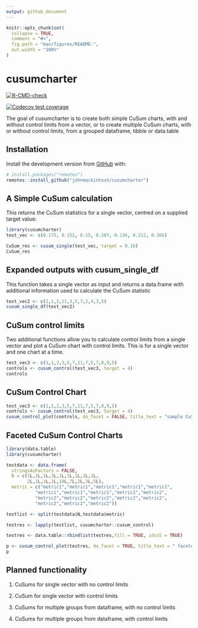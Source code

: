 ```yaml
---
output: github_document
---
```


<!-- README.md is generated from README.Rmd. Please edit that file -->

```r
knitr::opts_chunk$set(
  collapse = TRUE,
  comment = "#>",
  fig.path = "man/figures/README-",
  out.width = "100%"
)
```

# cusumcharter

<!-- badges: start -->

[![R-CMD-check](https://github.com/johnmackintosh/cusumcharter/workflows/R-CMD-check/badge.svg)](https://github.com/johnmackintosh/cusumcharter/actions)

[![Codecov test coverage](https://codecov.io/gh/johnmackintosh/cusumcharter/branch/master/graph/badge.svg)](https://codecov.io/gh/johnmackintosh/cusumcharter?branch=master)

<!-- badges: end -->

The goal of cusumcharter is to create both simple CuSum charts, with and without control limits from a vector, or to create multiple CuSum charts, with or without control limits, from a grouped dataframe, tibble or data.table

## Installation

Install the development version from [GitHub](https://github.com/) with:

``` r
# install.packages("remotes")
remotes::install_github("johnmackintosh/cusumcharter")
```

## A Simple CuSum calculation

This returns the CuSum statistics for a single vector, centred on a supplied target value:

```r
library(cusumcharter)
test_vec <- c(0.175, 0.152, 0.15, 0.207, 0.136, 0.212, 0.166)

CuSum_res <- cusum_single(test_vec, target = 0.16)
CuSum_res
```

## Expanded outputs with cusum_single_df

This function takes a single vector as input and returns a data.frame with additional information used to calculate the CuSum statistic

```r
test_vec2 <- c(1,1,2,11,3,5,7,2,4,3,5)
cusum_single_df(test_vec2)
```


## CuSum control limits

Two additional functions allow you to calculate control limits from a single vector and plot a CuSum chart with control limits. This is for a single vector and one chart at a time. 

```r
test_vec3 <- c(1,1,2,3,5,7,11,7,5,7,8,9,5)
controls <- cusum_control(test_vec3, target = 4)
controls
```

## CuSum Control Chart

```r
test_vec3 <- c(1,1,2,3,5,7,11,7,5,7,8,9,5)
controls <- cusum_control(test_vec3, target = 4)
cusum_control_plot(controls, do_facet = FALSE, title_text = "sample CuSum with controls shows out of control since 7th observation")
```


## Faceted CuSum Control Charts 

```r
library(data.table)
library(cusumcharter)

testdata <- data.frame(
  stringsAsFactors = FALSE,
  N = c(1L,2L,1L,3L,1L,1L,1L,1L,1L,
        2L,1L,1L,1L,10L,7L,2L,3L,5L),
  metric = c("metric1","metric1","metric1","metric1","metric1",
           "metric1","metric1","metric1","metric1","metric2",
           "metric2","metric2","metric2","metric2","metric2",
           "metric2","metric2","metric2"))

testlist <- split(testdata$N,testdata$metric)

testres <- lapply(testlist, cusumcharter::cusum_control)

testres <- data.table::rbindlist(testres,fill = TRUE, idcol = TRUE)

p <- cusum_control_plot(testres, do_facet = TRUE, title_text = " faceted CuSum Control plots")
p

```



## Planned functionality

1.  CuSums for single vector with no control limits

2.  CuSum for single vector with control limits

3.  CuSums for multiple groups from dataframe, with no control limits

4.  CuSums for multiple groups from dataframe, with control limits

